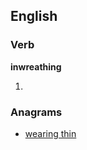 
==English==

===Verb===
'''inwreathing'''

# {{present participle of|[[inwreathe]]}}

===Anagrams===
* {{alphagram|aeghiinnrtw}} [[wearing thin#English|wearing thin]]